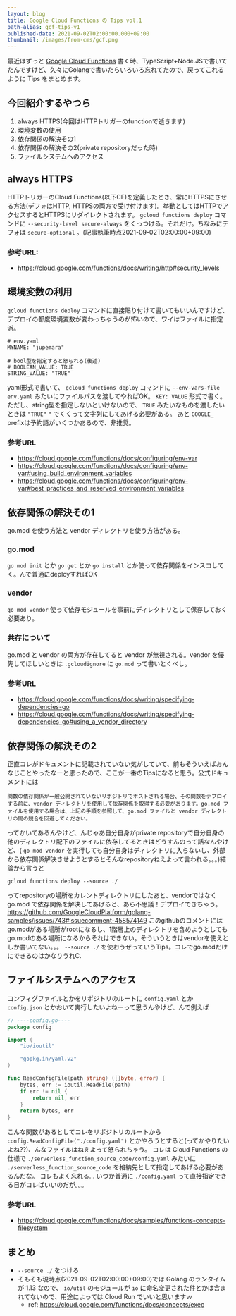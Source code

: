 ```yaml
---
layout: blog
title: Google Cloud Functions の Tips vol.1
path-alias: gcf-tips-v1
published-date: 2021-09-02T02:00:00.000+09:00
thumbnail: /images/from-cms/gcf.png
---
```

最近はずっと [Google Cloud Functions](https://cloud.google.com/functions/docs/concepts/overview) 書く時、TypeScript+Node.JSで書いてたんですけど、久々にGolangで書いたらいろいろ忘れてたので、戻ってこれるように Tips をまとめます。

## 今回紹介するやつら

1. always HTTPS(今回はHTTPトリガーのfunctionで逝きます)
1. 環境変数の使用
1. 依存関係の解決その1
1. 依存関係の解決その2(private repositoryだった時)
1. ファイルシステムへのアクセス

## always HTTPS

HTTPトリガーのCloud Functions(以下CF)を定義したとき、常にHTTPSにさせる方法(デフォはHTTP, HTTPSの両方で受け付けます)。挙動としてはHTTPでアクセスするとHTTPSにリダイレクトされます。
`gcloud functions deploy` コマンドに `--security-level secure-always` をくっつける。それだけ。ちなみにデフォは `secure-optional` 。(記事執筆時点2021-09-02T02:00:00+09:00)

### 参考URL:

- https://cloud.google.com/functions/docs/writing/http#security_levels

## 環境変数の利用

`gcloud functions deploy` コマンドに直接貼り付けて書いてもいいんですけど、デプロイの都度環境変数が変わっちゃうのが怖いので、ワイはファイルに指定派。

```
# env.yaml
MYNAME: "jupemara"

# bool型を指定すると怒られる(後述)
# BOOLEAN_VALUE: TRUE
STRING_VALUE: "TRUE"
```

yaml形式で書いて、 `gcloud functions deploy` コマンドに `--env-vars-file env.yaml` みたいにファイルパスを渡してやればOK。
`KEY: VALUE` 形式で書く。ただし、string型を指定しないといけないので、 `TRUE` みたいなものを渡したいときは `"TRUE"` `"` でくくって文字列にしてあげる必要がある。
あと `GOOGLE_` prefixは予約語がいくつかあるので、非推奨。

### 参考URL

- https://cloud.google.com/functions/docs/configuring/env-var
- https://cloud.google.com/functions/docs/configuring/env-var#using_build_environment_variables
- https://cloud.google.com/functions/docs/configuring/env-var#best_practices_and_reserved_environment_variables

## 依存関係の解決その1

go.mod を使う方法と vendor ディレクトリを使う方法がある。

### go.mod

`go mod init` とか `go get` とか `go install` とか使って依存関係をインスコしてく。んで普通にdeployすればOK

### vendor

`go mod vendor` 使って依存モジュールを事前にディレクトリとして保存しておく必要あり。

### 共存について

go.mod と vendor の両方が存在してると vendor が無視される。vendor を優先してほしいときは `.gcloudignore` に `go.mod` って書いとくべし。

### 参考URL

- https://cloud.google.com/functions/docs/writing/specifying-dependencies-go
- https://cloud.google.com/functions/docs/writing/specifying-dependencies-go#using_a_vendor_directory

## 依存関係の解決その2

正直コレがドキュメントに記載されていない気がしていて、前もそういえばおんなじことやったなーと思ったので、ここが一番のTipsになると思う。公式ドキュメントには

```
関数の依存関係が一般公開されていないリポジトリでホストされる場合、その関数をデプロイする前に、vendor ディレクトリを使用して依存関係を取得する必要があります。go.mod ファイルを使用する場合は、上記の手順を参照して、go.mod ファイルと vendor ディレクトリの間の競合を回避してください。
```

ってかいてあるんやけど、んじゃあ自分自身がprivate repositoryで自分自身の他のディレクトリ配下のファイルに依存してるときはどうすんのって話なんやけど、( `go mod vendor` を実行しても自分自身はディレクトリに入らないし、外部から依存関係解決させようとするとそんなrepositoryねえよって言われる。。。)結論から言うと

```
gcloud functions deploy --source ./
```

ってrepositoryの場所をカレントディレクトリにしたあと、vendorではなく go.mod で依存関係を解決してあげると、あら不思議！デプロイできちゃう。
https://github.com/GoogleCloudPlatform/golang-samples/issues/743#issuecomment-458574149 このgithubのコメントにはgo.modがある場所がrootになるし、1階層上のディレクトリを含めようとしてもgo.modのある場所になるからそれはできない。そういうときはvendorを使えとしか書いてない。。。
`--source ./` を使おうぜっていうTips。コレでgo.modだけにできるのはかなりうれC.

## ファイルシステムへのアクセス

コンフィグファイルとかをリポジトリのルートに `config.yaml` とか `config.json` とかおいて実行したいよねーって思うんやけど、んで例えば

```Go
// ----config.go----
package config

import (
    "io/ioutil"

    "gopkg.in/yaml.v2"
)

func ReadConfigFile(path string) ([]byte, error) {
	bytes, err := ioutil.ReadFile(path)
	if err != nil {
        return nil, err
	}
    return bytes, err
}
```

こんな関数があるとしてコレをリポジトリのルートから `config.ReadConfigFile("./config.yaml")` とかやろうとすると(ってかやりたいよね??)、んなファイルはねえよって怒られちゃう。
コレは Cloud Functions の仕様で `./serverless_function_source_code/config.yaml` みたいに `./serverless_function_source_code` を格納先として指定してあげる必要があるんだな。
コレもよく忘れる... いつか普通に `./config.yaml` って直接指定できる日がコレばいいのだが。。。

### 参考URL

- https://cloud.google.com/functions/docs/samples/functions-concepts-filesystem

## まとめ

- `--source ./` をつけろ
- そもそも現時点(2021-09-02T02:00:00+09:00)では Golang のランタイムが 1.13 なので、 `io/util` のモジュールが `io` に命名変更された件とかは含まれてないので、用途によっては Cloud Run でいいと思いますｗ
  - ref: https://cloud.google.com/functions/docs/concepts/exec